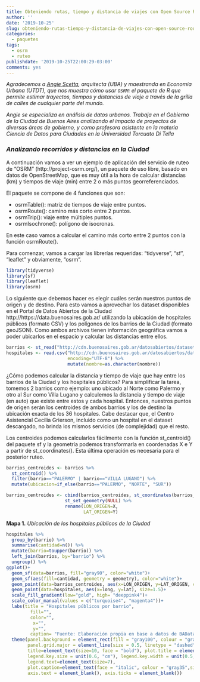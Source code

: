 ```yaml
---
title: Obteniendo rutas, tiempo y distancia de viajes con Open Source Routing Machine
author: ''
date: '2019-10-25'
slug: obteniendo-rutas-tiempo-y-distancia-de-viajes-con-open-source-routing-machine
categories:
  - paquetes
tags:
  - osrm
  - ruteo
publishdate: '2019-10-25T22:00:29-03:00'
comments: yes
---
```


_Agradecemos a [Angie Scetta](https://www.linkedin.com/in/mar%C3%ADa-de-los-%C3%A1ngeles-scetta-b7b82a80/), arquitecta (UBA) y maestranda en Economía Urbana (UTDT), que nos muestra cómo usar `OSRM`: el paquete de R que permite estimar trayectos, tiempos y distancias de viaje a través de la grilla de calles de cualquier parte del mundo._

_Angie se especializa en análisis de datos urbanos. Trabaja en el Gobierno de la Ciudad de Buenos Aires analizando el impacto de proyectos de diversas áreas de gobierno, y como profesora asistente en la materia Ciencia de Datos para Ciudades en la Universidad Torcuato Di Tella_

### *Analizando recorridos y distancias en la Ciudad*

<div class=text-justify>

A continuación vamos a ver un ejemplo de aplicación del servicio de ruteo de "OSRM" (http://project-osrm.org/), un paquete de uso libre, basado en datos de OpenStreetMap, que es muy útil a la hora de calcular distancias (km) y tiempos de viaje (min) entre 2 o más puntos georreferenciados.

El paquete se compone de 4 funciones que son:

* osrmTable(): matriz de tiempos de viaje entre puntos.
* osrmRoute(): camino más corto entre 2 puntos.
* osrmTrip(): viaje entre múltiples puntos.
* osrmIsochrone(): polígono de isocronas.

En este caso vamos a calcular el camino más corto entre 2 puntos con la función osrmRoute().

Para comenzar, vamos a cargar las librerías requeridas: "tidyverse", "sf", "leaflet" y obviamente, "osrm".

</div>

```r
library(tidyverse)
library(sf)
library(leaflet)
library(osrm)
```

<div class=text-justify>

Lo siguiente que debemos hacer es elegir cuáles serán nuestros puntos de origen y de destino. Para esto vamos a aprovechar los dataset disponibles en el Portal de Datos Abiertos de la Ciudad http://https://data.buenosaires.gob.ar/ utilizando la ubicación de hospitales públicos (formato CSV) y los polígonos de los barrios de la Ciudad (formato geoJSON). Como ambos archivos tienen información geográfica vamos a poder ubicarlos en el espacio y calcular las distancias entre ellos.

</div>

```r
barrios <- st_read("http://cdn.buenosaires.gob.ar/datosabiertos/datasets/barrios/barrios.geojson")
hospitales <- read.csv("http://cdn.buenosaires.gob.ar/datosabiertos/datasets/hospitales/hospitales.csv",
                       encoding="UTF-8") %>%
                       mutate(nombre=as.character(nombre))
```

<div class=text-justify>

¿Cómo podemos calcular la distancia y tiempo de viaje que hay entre los barrios de la Ciudad y los hospitales públicos?
Para simplificar la tarea, tomemos 2 barrios como ejemplo: uno ubicado al Norte como Palermo y otro al Sur como Villa Lugano y calculemos la distancia y tiempo de viaje (en auto) que existe entre estos y cada hospital.
Entonces, nuestros puntos de origen serán los centroides de ambos barrios y los de destino la ubicación exacta de los 36 hospitales. Cabe destacar que, el Centro Asistencial Cecilia Grierson, incluido como un hospital en el dataset descargado, no brinda los mismos servicios (de complejidad) que el resto.

Los centroides podemos calcularlos fácilmente con la función st_centroid() del paquete sf y la geometría podemos transformarla en coordenadas X e Y a partir de st_coordinates(). Esta última operación es necesaria para el posterior ruteo.

</div>

```r
barrios_centroides <- barrios %>%
  st_centroid() %>%
  filter(barrio=="PALERMO" | barrio=="VILLA LUGANO") %>%
  mutate(ubicacion=if_else(barrio=="PALERMO", "NORTE", "SUR"))

barrios_centroides <- cbind(barrios_centroides, st_coordinates(barrios_centroides)) %>%
                      st_set_geometry(NULL) %>% 
                      rename(LON_ORIGEN=X,
                             LAT_ORIGEN=Y)
```

__Mapa 1.__ _Ubicación de los hospitales públicos de la Ciudad_
```r
hospitales %>% 
  group_by(barrio) %>% 
  summarise(cantidad=n()) %>%
  mutate(barrio=toupper(barrio)) %>% 
  left_join(barrios, by="barrio") %>%
  ungroup() %>% 
ggplot()+
  geom_sf(data=barrios, fill="gray90", color="white")+
  geom_sf(aes(fill=cantidad, geometry = geometry), color="white")+
  geom_point(data=barrios_centroides, aes(x=LON_ORIGEN, y=LAT_ORIGEN, color=ubicacion), shape=4, stroke=2, size=2)+
  geom_point(data=hospitales, aes(x=long, y=lat), size=1.5)+
  scale_fill_gradient(low="gold", high= "deeppink4")+
  scale_color_manual(values = c("turquoise4", "magenta4"))+
  labs(title = "Hospitales públicos por barrio",
         fill="",
         color="",
          x="",
          y="",
         caption= "Fuente: Elaboración propia en base a datos de BAData")+
  theme(panel.background = element_rect(fill = "gray100", colour = "gray100", size = 2, linetype = "solid"),
        panel.grid.major = element_line(size = 0.5, linetype = "dashed", colour = "gray80"),
        title=element_text(size=10, face = "bold"), plot.title = element_text(hjust = 0.5),
        legend.key.size = unit(0.6, "cm"), legend.key.width = unit(0.5,"cm"),
        legend.text=element_text(size=7),
        plot.caption=element_text(face = "italic", colour = "gray35",size=6),
        axis.text = element_blank(), axis.ticks = element_blank())
```

